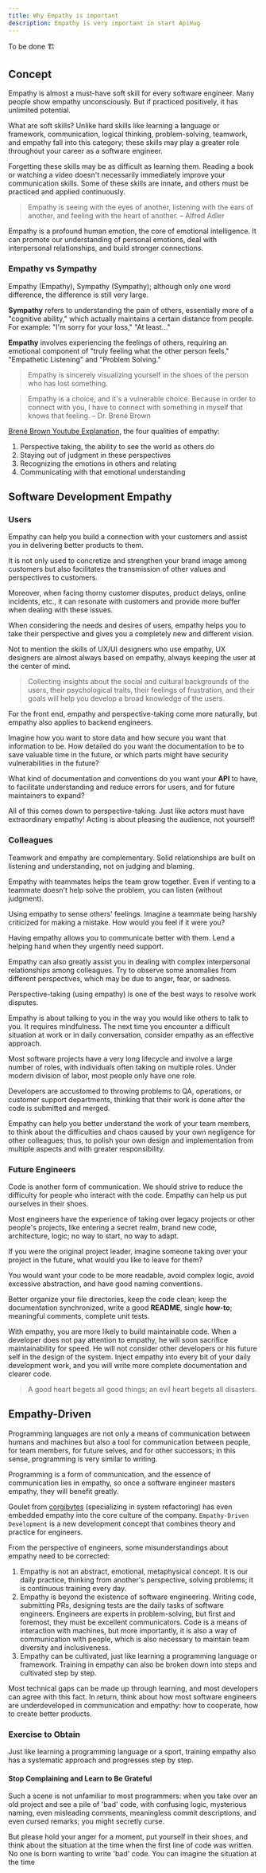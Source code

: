 ```yaml
---
title: Why Empathy is important
description: Empathy is very important in start ApiHug
---
```



<TipInfo>To be done 🏗️</TipInfo>

## Concept

Empathy is almost a must-have soft skill for every software engineer. Many people show empathy unconsciously. But if practiced positively, it has unlimited potential.

What are soft skills? Unlike hard skills like learning a language or framework, communication, logical thinking, problem-solving, teamwork, and empathy fall into this category; these skills may play a greater role throughout your career as a software engineer.

Forgetting these skills may be as difficult as learning them. Reading a book or watching a video doesn't necessarily immediately improve your communication skills. Some of these skills are innate, and others must be practiced and applied continuously.

> Empathy is seeing with the eyes of another, listening with the ears of another, and feeling with the heart of another. – Alfred Adler

Empathy is a profound human emotion, the core of emotional intelligence. It can promote our understanding of personal emotions, deal with interpersonal relationships, and build stronger connections.

### Empathy vs Sympathy

Empathy (Empathy), Sympathy (Sympathy); although only one word difference, the difference is still very large.

**Sympathy** refers to understanding the pain of others, essentially more of a "cognitive ability," which actually maintains a certain distance from people. For example: "I'm sorry for your loss," "At least..."

**Empathy** involves experiencing the feelings of others, requiring an emotional component of "truly feeling what the other person feels," "Empathetic Listening" and "Problem Solving."

> Empathy is sincerely visualizing yourself in the shoes of the person who has lost something.

> Empathy is a choice, and it's a vulnerable choice. Because in order to connect with you, I have to connect with something in myself that knows that feeling. – Dr. Brené Brown

[Brené Brown Youtube Explanation](https://www.youtube.com/watch?v=1Evwgu369Jw), the four qualities of empathy:

1. Perspective taking, the ability to see the world as others do
2. Staying out of judgment in these perspectives
3. Recognizing the emotions in others and relating
4. Communicating with that emotional understanding

## Software Development Empathy

### Users

Empathy can help you build a connection with your customers and assist you in delivering better products to them.

It is not only used to concretize and strengthen your brand image among customers but also facilitates the transmission of other values and perspectives to customers.

Moreover, when facing thorny customer disputes, product delays, online incidents, etc., it can resonate with customers and provide more buffer when dealing with these issues.

When considering the needs and desires of users, empathy helps you to take their perspective and gives you a completely new and different vision.

Not to mention the skills of UX/UI designers who use empathy, UX designers are almost always based on empathy, always keeping the user at the center of mind.

> Collecting insights about the social and cultural backgrounds of the users, their psychological traits, their feelings of frustration, and their goals will help you develop a broad knowledge of the users.

For the front end, empathy and perspective-taking come more naturally, but empathy also applies to backend engineers.

Imagine how you want to store data and how secure you want that information to be. How detailed do you want the documentation to be to save valuable time in the future, or which parts might have security vulnerabilities in the future?

What kind of documentation and conventions do you want your **API** to have, to facilitate understanding and reduce errors for users, and for future maintainers to expand?

All of this comes down to perspective-taking. Just like actors must have extraordinary empathy! Acting is about pleasing the audience, not yourself!

### Colleagues

Teamwork and empathy are complementary. Solid relationships are built on listening and understanding, not on judging and blaming.

Empathy with teammates helps the team grow together. Even if venting to a teammate doesn't help solve the problem, you can listen (without judgment).

Using empathy to sense others' feelings. Imagine a teammate being harshly criticized for making a mistake. How would you feel if it were you?

Having empathy allows you to communicate better with them. Lend a helping hand when they urgently need support.

Empathy can also greatly assist you in dealing with complex interpersonal relationships among colleagues. Try to observe some anomalies from different perspectives, which may be due to anger, fear, or sadness.

Perspective-taking (using empathy) is one of the best ways to resolve work disputes.

Empathy is about talking to you in the way you would like others to talk to you. It requires mindfulness. The next time you encounter a difficult situation at work or in daily conversation, consider empathy as an effective approach.

Most software projects have a very long lifecycle and involve a large number of roles, with individuals often taking on multiple roles. Under modern division of labor, most people only have one role.

Developers are accustomed to throwing problems to QA, operations, or customer support departments, thinking that their work is done after the code is submitted and merged.

Empathy can help you better understand the work of your team members, to think about the difficulties and chaos caused by your own negligence for other colleagues; thus, to polish your own design and implementation from multiple aspects and with greater responsibility.

### Future Engineers

Code is another form of communication. We should strive to reduce the difficulty for people who interact with the code. Empathy can help us put ourselves in their shoes.

Most engineers have the experience of taking over legacy projects or other people's projects, like entering a secret realm, brand new code, architecture, logic; no way to start, no way to adapt.

If you were the original project leader, imagine someone taking over your project in the future, what would you like to leave for them?

You would want your code to be more readable, avoid complex logic, avoid excessive abstraction, and have good naming conventions.

Better organize your file directories, keep the code clean; keep the documentation synchronized, write a good **README**, single **how-to**; meaningful comments, complete unit tests.

With empathy, you are more likely to build maintainable code. When a developer does not pay attention to empathy, he will soon sacrifice maintainability for speed. He will not consider other developers or his future self in the design of the system. Inject empathy into every bit of your daily development work, and you will write more complete documentation and clearer code.

> A good heart begets all good things; an evil heart begets all disasters.

## Empathy-Driven

Programming languages are not only a means of communication between humans and machines but also a tool for communication between people, for team members, for future selves, and for other successors; in this sense, programming is very similar to writing.

Programming is a form of communication, and the essence of communication lies in empathy, so once a software engineer masters empathy, they will benefit greatly.

Goulet from [corgibytes](https://corgibytes.com/about/) (specializing in system refactoring) has even embedded empathy into the core culture of the company. `Empathy-Driven Development` is a new development concept that combines theory and practice for engineers.

From the perspective of engineers, some misunderstandings about empathy need to be corrected:

1. Empathy is not an abstract, emotional, metaphysical concept. It is our daily practice, thinking from another's perspective, solving problems; it is continuous training every day.
2. Empathy is beyond the existence of software engineering. Writing code, submitting PRs, designing tests are the daily tasks of software engineers. Engineers are experts in problem-solving, but first and foremost, they must be excellent communicators. Code is a means of interaction with machines, but more importantly, it is also a way of communication with people, which is also necessary to maintain team diversity and inclusiveness.
3. Empathy can be cultivated, just like learning a programming language or framework. Training in empathy can also be broken down into steps and cultivated step by step.

Most technical gaps can be made up through learning, and most developers can agree with this fact. In return, think about how most software engineers are underdeveloped in communication and empathy: how to cooperate, how to create better products.

### Exercise to Obtain

Just like learning a programming language or a sport, training empathy also has a systematic approach and progresses step by step.

#### Stop Complaining and Learn to Be Grateful

Such a scene is not unfamiliar to most programmers: when you take over an old project and see a pile of 'bad' code, with confusing logic, mysterious naming, even misleading comments, meaningless commit descriptions, and even cursed remarks; you might secretly curse.

But please hold your anger for a moment, put yourself in their shoes, and think about the situation at the time when the first line of code was written. No one is born wanting to write 'bad' code. You can imagine the situation at the time
